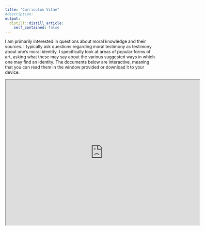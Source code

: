```yaml
---
title: "Curriculum Vitae"
#description:
output:
  distill::distill_article:
    self_contained: false
---
```



I am primarily interested in questions about moral knowledge and their sources. I typically ask questions regarding moral testimony as testimony about one's moral identity. I specifically look at areas of popular forms of art, asking what these may say about the various suggested ways in which one may find an identity. The documents below are interactive, meaning that you can read them in the window provided or download it to your device.

<iframe src="https://drive.google.com/file/d/1KSdexdIbiByiCJwcIVAXDYzHnHyk16V5/preview" width="640" height="480" allow="autoplay"></iframe>
